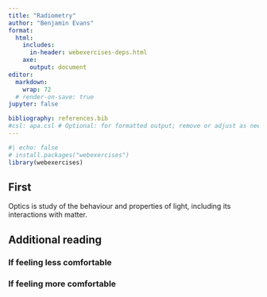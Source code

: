 ```yaml
---
title: "Radiometry"
author: "Benjamin Evans"
format: 
  html:
    includes:
      in-header: webexercises-deps.html
    axe:
      output: document
editor:
  markdown:
    wrap: 72
  # render-on-save: true
jupyter: false

bibliography: references.bib
#csl: apa.csl # Optional: for formatted output; remove or adjust as needed
---
```

```r
#| echo: false
# install.packages("webexercises")
library(webexercises)
```

## First

::: {.callout-tip title="Definition"}
Optics is study of the behaviour and properties of light, including its interactions with matter.
:::

## Additional reading

### If feeling less comfortable {.unnumbered}

<!-- - **The EM spectrum** — [Link (BBC)](https://www.bbc.co.uk/bitesize/guides/z32f4qt/revision/1)
- **Waves** — [Link (BBC)](https://www.bbc.co.uk/bitesize/topics/z2j22nb)
- **Wave properties** — [Link (BBC)](https://www.bbc.co.uk/bitesize/guides/zwkn2nb/revision/1) -->

### If feeling more comfortable {.unnumbered}

<!-- - **The EM spectrum** — [Link (Khan Academy)](https://www.khanacademy.org/science/physics/light-waves/introduction-to-light-waves/a/light-and-the-electromagnetic-spectrum)
- **Waves & properties** — [Link (Khan Academy)](https://www.khanacademy.org/science/high-school-physics/waves-and-sound/introduction-to-waves/v/introduction-to-waves) -->
